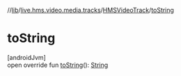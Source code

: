 //[lib](/api-reference/android/v2/home/content)/[live.hms.video.media.tracks](../index)/[HMSVideoTrack](index)/[toString](to-string)

# toString

[androidJvm]\
open override fun [toString](to-string)(): [String](https://kotlinlang.org/api/latest/jvm/stdlib/kotlin/-string/index.html)
